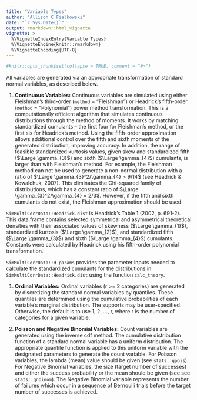 ```yaml
---
title: "Variable Types"
author: "Allison C Fialkowski"
date: "`r Sys.Date()`"
output: rmarkdown::html_vignette
vignette: >
  %\VignetteIndexEntry{Variable Types}
  %\VignetteEngine{knitr::rmarkdown}
  %\VignetteEncoding{UTF-8}
---
```


```r
#knitr::opts_chunk$set(collapse = TRUE, comment = "#>")
```

All variables are generated via an appropriate transformation of standard normal variables, as described below.

1. **Continuous Variables:** Continuous variables are simulated using either Fleishman's third-order (`method` = "Fleishman") or Headrick's fifth-order (`method` = "Polynomial")  power method transformation.  This is a computationally efficient algorithm that simulates continuous distributions through the method of moments.  It works by matching standardized cumulants -- the first four for Fleishman's method, or the first six for Headrick's method.  Using the fifth-order approximation allows additional control over the fifth and sixth moments of the generated distribution, improving accuracy.  In addition, the range of feasible standardized kurtosis values, given skew and standardized fifth ($\Large \gamma_{3}$) and sixth ($\Large \gamma_{4}$) cumulants, is larger than with Fleishman's method.  For example, the Fleishman method can not be used to generate a non-normal distribution with a ratio of $\Large \gamma_{3}^2/\gamma_{4} > 9/14$ (see Headrick & Kowalchuk, 2007).  This eliminates the Chi-squared family of distributions, which has a constant ratio of $\Large \gamma_{3}^2/\gamma_{4} = 2/3$.  However, if the fifth and sixth cumulants do not exist, the Fleishman approximation should be used.

`SimMultiCorrData::Headrick.dist` is Headrick's Table 1 (2002, p. 691-2).  This data.frame contains selected symmetrical and asymmetrical theoretical densities with their associated values of skewness ($\Large \gamma_{1}$), standardized kurtosis ($\Large \gamma_{2}$), and standardized fifth ($\Large \gamma_{3}$) and sixth ($\Large \gamma_{4}$) cumulants. Constants were calculated by Headrick using his fifth-order polynomial transformation.

`SimMultiCorrData::H_params` provides the parameter inputs needed to calculate the standardized cumulants for the distributions in `SimMultiCorrData::Headrick.dist` using the function `calc_theory`.

1. **Ordinal Variables:** Ordinal variables (r >= 2 categories) are generated by discretizing the standard normal variables by quantiles.  These quantiles are determined using the cumulative probabilities of each variable's marginal distribution.  The supports may be user-specified.  Otherwise, the default is to use 1, 2, ..., r, where r is the number of categories for a given variable.

1. **Poisson and Negative Binomial Variables:** Count variables are generated using the inverse cdf method.  The cumulative distribution function of a standard normal variable has a uniform distribution.  The appropriate quantile function is applied to this uniform variable with the designated parameters to generate the count variable.  For Poisson variables, the lambda (mean) value should be given (see `stats::qpois`).  For Negative Binomial variables, the size (target number of successes) and either the success probability or the mean should be given (see see `stats::qnbinom`).  The Negative Binomial variable represents the number of failures which occur in a sequence of Bernoulli trials before the target number of successes is achieved.
